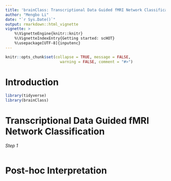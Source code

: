 ```yaml
---
title: 'brainClass: Transcriptional Data Guided fMRI Network Classification'
author: "Mengbo Li"
date: "`r Sys.Date()`"
output: rmarkdown::html_vignette
vignette: >
    %\VignetteEngine{knitr::knitr}
    %\VignetteIndexEntry{Getting started: scHOT}
    %\usepackage[UTF-8]{inputenc}
---
```


```r
knitr::opts_chunk$set(collapse = TRUE, message = FALSE,
                        warning = FALSE, comment = "#>")
```

# Introduction

```r
library(tidyverse)
library(brainClass)
```

# Transcriptional Data Guided fMRI Network Classification

*Step 1*

```r

```


# Post-hoc Interpretation
